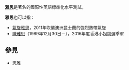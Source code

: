 '''[[雅思|雅思]]'''是著名的國際性英語標準化水平測試。

'''雅思'''也可以指：
* [[氣旋雅思|氣旋雅思]]，2011年吹襲澳洲昆士蘭的強烈熱帶氣旋
* [[陳雅思|陳雅思]]（1989年12月30日－），2016年度香港小姐競選季軍

== 參見 ==
* [[思雅|思雅]]

{{消歧義|Cat=二字消歧義}}